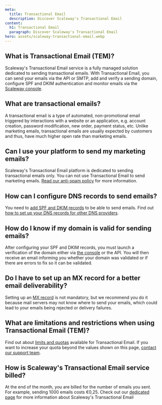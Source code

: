 ```yaml
---
meta:
  title: Transactional Email
  description: Discover Scaleway's Transactional Email
content:
  h1: Transactional Email
  paragraph: Discover Scaleway's Transactional Email
hero: assets/scaleway-transactional-email.webp
---
```


<Concept>

## What is Transactional Email (TEM)?

Scaleway's Transactional Email service is a fully managed solution dedicated to sending transactional emails. With Transactional Email, you can send your emails via the API or SMTP, add and verify a sending domain, configure SPF and DKIM authentication and monitor emails via the [Scaleway console](https://console.scaleway.com/).

</Concept>

<Concept>

## What are transactional emails?

A transactional email is a type of automated, non-promotional email triggered by interactions with a website or an application, e.g. account creation, password modification, new order, payment status, etc. Unlike marketing emails, transactional emails are usually expected by customers and thus, have much higher open rate than marketing emails.

</Concept>

<Concept>

## Can I use your platform to send my marketing emails?

Scaleway's Transactional Email platform is dedicated to sending transactional emails only. You can not use Transactional Email to send marketing emails. [Read our anti-spam policy](https://tem.s3.fr-par.scw.cloud/antispam_policy.pdf) for more information.

</Concept>

<Concept>

## How can I configure DNS records to send emails?

You need to [add SPF and DKIM records](/managed-services/transactional-email/how-to/add-spf-dkim-records-to-your-domain) to be able to send emails. Find out [how to set up your DNS records for other DNS providers](/tutorials/set-up-spf-dkim-for-dns-providers/).

</Concept>

<Concept>

## How do I know if my domain is valid for sending emails?

After configuring your SPF and DKIM records, you must launch a verification of the domain either via [the console](https://console.scaleway.com/transactional-email/domains/fr-par/53356a15-a2af-4200-b4d3-a69fbf687064/dns-verification) or the API. You will then receive an email informing you whether your domain was validated or if there are errors to fix so it can be validated.

</Concept>

<Concept>

## Do I have to set up an MX record for a better email deliverability?

Setting up an [MX record](/managed-services/transactional-email/concepts#mx-record) is not mandatory, but we recommend you do it because mail servers may not know where to send your emails, which could lead to your emails being rejected or delivery failures.

</Concept>

<Concept>

## What are limitations and restrictions when using Transactional Email (TEM)?

Find out about [limits and quotas](/managed-services/transactional-email/reference-content/tem-capabilities-and-limits/) available for Transactional Email. If you want to increase your quota beyond the values shown on this page, [contact our support team](https://console.scaleway.com/support/create).

</Concept>

<Concept>

## How is Scaleway's Transactional Email service billed?

At the end of the month, you are billed for the number of emails you sent.
For example, sending 1000 emails costs €0,25.
Check out our [dedicated page](https://www.scaleway.com/en/pricing/?tags=managedservices-transactionalemail-transactionalemail) for more information about Scaleway's Transactional Email

</Concept>